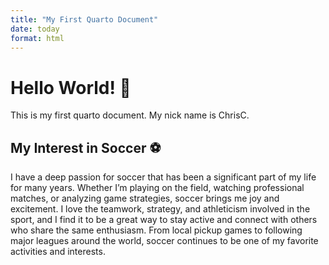 ```yaml
---
title: "My First Quarto Document"
date: today
format: html
---
```


# Hello World! 👋

This is my first quarto document. My nick name is ChrisC. 

## My Interest in Soccer ⚽

I have a deep passion for soccer that has been a significant part of my life for many years. Whether I'm playing on the field, watching professional matches, or analyzing game strategies, soccer brings me joy and excitement. I love the teamwork, strategy, and athleticism involved in the sport, and I find it to be a great way to stay active and connect with others who share the same enthusiasm. From local pickup games to following major leagues around the world, soccer continues to be one of my favorite activities and interests.
    
